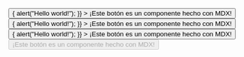 
<div className="w-full flex flex-col gap-3 justify-center items-center">
  <Button
    styleType="primary"
    className="w-fit transition duration-150 ease-in-out"
    onClick={() => {
      alert("Hello world!");
    }}
  >
    ¡Este botón es un componente hecho con MDX!
  </Button>
  <Button
    styleType="secondary"
    className="w-fit transition duration-150 ease-in-out"
    onClick={() => {
      alert("Hello world!");
    }}
  >
    ¡Este botón es un componente hecho con MDX!
  </Button>
  <Button
    styleType="danger"
    className="w-fit transition duration-150 ease-in-out"
    onClick={() => {
      alert("Hello world!");
    }}
  >
    ¡Este botón es un componente hecho con MDX!
  </Button>
  <Button
    styleType="primary"
    className="w-fit transition duration-150 ease-in-out opacity-70"
    disabled={true}
  >
    ¡Este botón es un componente hecho con MDX!
  </Button>
</div>

